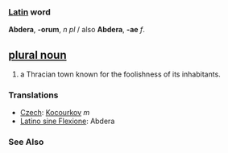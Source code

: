 === [[Latin]] word ===
'''Abdera''', '''-orum''', ''n'' ''pl'' / also '''Abdera''', '''-ae''' ''f''.

== [[plural noun]] ==
#a Thracian town known for the foolishness of its inhabitants.

=== Translations ===
*[[Czech]]: [[Kocourkov]] ''m''
*[[Latino sine Flexione]]: Abdera

===See Also===
{{Wikisource1911Enc|Abdera}}